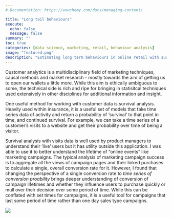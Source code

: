 ```yaml
---
# Documentation: https://wowchemy.com/docs/managing-content/

title: "Long tail behaviours"
execute:
  echo: false
  message: false
summary: ""
toc: true
categories: [data science, marketing, retail, behaviour analysis]
image: "featured.png"
description: "Estimating long term behaviours in online retail with survival analysis."
---
```


Customer analytics is a multidisciplinary field of marketing techniques, causal methods and market research - mostly towards the aim of getting us to open our wallets a little more. While this aim is ethically ambiguous to some, the technical side is rich and ripe for bringing in statisitcal techniques used extensively in other disciplines for additional information and insight. 

One useful method for working with customer data is survival analysis. Heavily used within insurance, it is a useful set of models that take time series data of activity and return a probability of 'survival' to that point in time, and continued survival. For example, we can take a time series of a customer's visits to a website and get their probability over time of being a visitor. 

Survival analysis with visits data is well used by product managers to understand their 'live' users but it has utility outside this application. I was able to use it to better understand the lifetime of "online events" like marketing campaigns. The typical analysis of marketing campaign success is to aggregate all the views of campaign pages and their linked purchases to calculate a single, overall conversion rate for it. However, I found that changing the perspective of a single conversion rate to _time series of conversion proability_ brings deeper understanding of conversion of campaign lifetimes and whether they influence users to purchase quickly or mull over their decision over some period of time. While this can be conflated with set times for campaigns, it is a useful tool for campaigns that last some period of time rather than one day sales type campaigns. 

![](long-conversion.png)